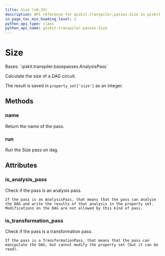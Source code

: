 ```yaml
---
title: Size (v0.33)
description: API reference for qiskit.transpiler.passes.Size in qiskit v0.33
in_page_toc_min_heading_level: 1
python_api_type: class
python_api_name: qiskit.transpiler.passes.Size
---
```


# Size

<Class id="qiskit.transpiler.passes.Size" isDedicatedPage={true} github="https://github.com/qiskit/qiskit/tree/stable/0.19/qiskit/transpiler/passes/analysis/size.py" signature="Size(*args, **kwargs)" modifiers="class">
  Bases: `qiskit.transpiler.basepasses.AnalysisPass`

  Calculate the size of a DAG circuit.

  The result is saved in `property_set['size']` as an integer.

  ## Methods

  <span id="qiskit-transpiler-passes-size-name" />

  ### name

  <Function id="qiskit.transpiler.passes.Size.name" signature="Size.name()">
    Return the name of the pass.
  </Function>

  <span id="qiskit-transpiler-passes-size-run" />

  ### run

  <Function id="qiskit.transpiler.passes.Size.run" signature="Size.run(dag)">
    Run the Size pass on dag.
  </Function>

  ## Attributes

  ### is\_analysis\_pass

  <Attribute id="qiskit.transpiler.passes.Size.is_analysis_pass">
    Check if the pass is an analysis pass.

    If the pass is an AnalysisPass, that means that the pass can analyze the DAG and write the results of that analysis in the property set. Modifications on the DAG are not allowed by this kind of pass.
  </Attribute>

  ### is\_transformation\_pass

  <Attribute id="qiskit.transpiler.passes.Size.is_transformation_pass">
    Check if the pass is a transformation pass.

    If the pass is a TransformationPass, that means that the pass can manipulate the DAG, but cannot modify the property set (but it can be read).
  </Attribute>
</Class>

